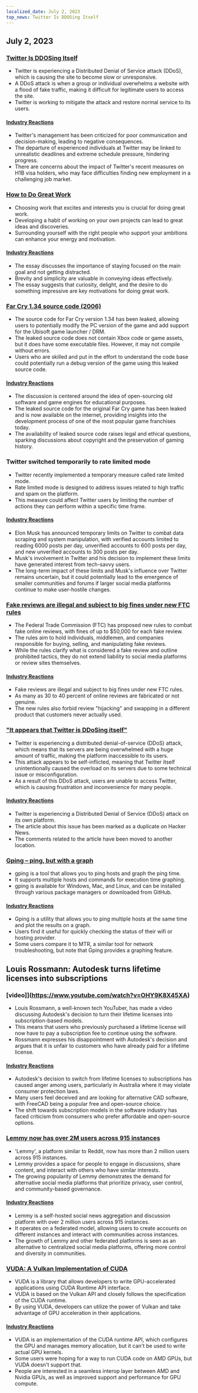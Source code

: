 ```yaml
---
localized_date: July 2, 2023
top_news: Twitter Is DDOSing Itself
---
```




<CallToAction />

<Steps>

## July 2, 2023

### [Twitter Is DDOSing Itself](https://sfba.social/@sysop408/110639435788921057)

- Twitter is experiencing a Distributed Denial of Service attack (DDoS), which is causing the site to become slow or unresponsive.
- A DDoS attack is when a group or individual overwhelms a website with a flood of fake traffic, making it difficult for legitimate users to access the site.
- Twitter is working to mitigate the attack and restore normal service to its users.

#### [Industry Reactions](http://news.ycombinator.com/item?id=36553236)

- Twitter's management has been criticized for poor communication and decision-making, leading to negative consequences.
- The departure of experienced individuals at Twitter may be linked to unrealistic deadlines and extreme schedule pressure, hindering progress.
- There are concerns about the impact of Twitter's recent measures on H1B visa holders, who may face difficulties finding new employment in a challenging job market.

### [How to Do Great Work](http://paulgraham.com/greatwork.html)

- Choosing work that excites and interests you is crucial for doing great work.
- Developing a habit of working on your own projects can lead to great ideas and discoveries.
- Surrounding yourself with the right people who support your ambitions can enhance your energy and motivation.

#### [Industry Reactions](http://news.ycombinator.com/item?id=36550615)

- The essay discusses the importance of staying focused on the main goal and not getting distracted.
- Brevity and simplicity are valuable in conveying ideas effectively.
- The essay suggests that curiosity, delight, and the desire to do something impressive are key motivations for doing great work.

### [Far Cry 1.34 source code (2006)](https://archive.org/details/far-cry-1.34-complete)

- The source code for Far Cry version 1.34 has been leaked, allowing users to potentially modify the PC version of the game and add support for the Ubisoft game launcher / DRM.
- The leaked source code does not contain Xbox code or game assets, but it does have some executable files. However, it may not compile without errors.
- Users who are skilled and put in the effort to understand the code base could potentially run a debug version of the game using this leaked source code.

#### [Industry Reactions](http://news.ycombinator.com/item?id=36547801)

- The discussion is centered around the idea of open-sourcing old software and game engines for educational purposes.
- The leaked source code for the original Far Cry game has been leaked and is now available on the internet, providing insights into the development process of one of the most popular game franchises today.
- The availability of leaked source code raises legal and ethical questions, sparking discussions about copyright and the preservation of gaming history.

### Twitter switched temporarily to rate limited mode

- Twitter recently implemented a temporary measure called rate limited mode.
- Rate limited mode is designed to address issues related to high traffic and spam on the platform.
- This measure could affect Twitter users by limiting the number of actions they can perform within a specific time frame.

#### [Industry Reactions](http://news.ycombinator.com/item?id=36552324)

- Elon Musk has announced temporary limits on Twitter to combat data scraping and system manipulation, with verified accounts limited to reading 6000 posts per day, unverified accounts to 600 posts per day, and new unverified accounts to 300 posts per day.
- Musk's involvement in Twitter and his decision to implement these limits have generated interest from tech-savvy users.
- The long-term impact of these limits and Musk's influence over Twitter remains uncertain, but it could potentially lead to the emergence of smaller communities and forums if larger social media platforms continue to make user-hostile changes.

### [Fake reviews are illegal and subject to big fines under new FTC rules](https://www.washingtonpost.com/technology/2023/06/30/fake-reviews-online-ftc/)

- The Federal Trade Commission (FTC) has proposed new rules to combat fake online reviews, with fines of up to $50,000 for each fake review.
- The rules aim to hold individuals, middlemen, and companies responsible for buying, selling, and manipulating fake reviews.
- While the rules clarify what is considered a fake review and outline prohibited tactics, they do not extend liability to social media platforms or review sites themselves.

#### [Industry Reactions](http://news.ycombinator.com/item?id=36556228)

- Fake reviews are illegal and subject to big fines under new FTC rules.
- As many as 30 to 40 percent of online reviews are fabricated or not genuine.
- The new rules also forbid review "hijacking" and swapping in a different product that customers never actually used.

### ["It appears that Twitter is DDoSing itself"](https://sfba.social/@sysop408/110639474671754723)

- Twitter is experiencing a distributed denial-of-service (DDoS) attack, which means that its servers are being overwhelmed with a huge amount of traffic, making the platform inaccessible to its users.
- This attack appears to be self-inflicted, meaning that Twitter itself unintentionally caused the overload on its servers due to some technical issue or misconfiguration.
- As a result of this DDoS attack, users are unable to access Twitter, which is causing frustration and inconvenience for many people.

#### [Industry Reactions](http://news.ycombinator.com/item?id=36553762)

- Twitter is experiencing a Distributed Denial of Service (DDoS) attack on its own platform.
- The article about this issue has been marked as a duplicate on Hacker News.
- The comments related to the article have been moved to another location.

### [Gping – ping, but with a graph](https://github.com/orf/gping)

- gping is a tool that allows you to ping hosts and graph the ping time.
- It supports multiple hosts and commands for execution time graphing.
- gping is available for Windows, Mac, and Linux, and can be installed through various package managers or downloaded from GitHub.

#### [Industry Reactions](http://news.ycombinator.com/item?id=36548676)

- Gping is a utility that allows you to ping multiple hosts at the same time and plot the results on a graph.
- Users find it useful for quickly checking the status of their wifi or hosting provider.
- Some users compare it to MTR, a similar tool for network troubleshooting, but note that Gping provides a graphing feature.

## Louis Rossmann: Autodesk turns lifetime licenses into subscriptions

### [video]](https://www.youtube.com/watch?v=OHY9K8X45XA)

- Louis Rossmann, a well-known tech YouTuber, has made a video discussing Autodesk's decision to turn their lifetime licenses into subscription-based models.
- This means that users who previously purchased a lifetime license will now have to pay a subscription fee to continue using the software.
- Rossmann expresses his disappointment with Autodesk's decision and argues that it is unfair to customers who have already paid for a lifetime license.

#### [Industry Reactions](http://news.ycombinator.com/item?id=36547864)

- Autodesk's decision to switch from lifetime licenses to subscriptions has caused anger among users, particularly in Australia where it may violate consumer protection laws.
- Many users feel deceived and are looking for alternative CAD software, with FreeCAD being a popular free and open-source choice.
- The shift towards subscription models in the software industry has faced criticism from consumers who prefer affordable and open-source options.

### [Lemmy now has over 2M users across 915 instances](https://lemmymap.feddit.de)

- 'Lemmy', a platform similar to Reddit, now has more than 2 million users across 915 instances.
- Lemmy provides a space for people to engage in discussions, share content, and interact with others who have similar interests.
- The growing popularity of Lemmy demonstrates the demand for alternative social media platforms that prioritize privacy, user control, and community-based governance.

#### [Industry Reactions](http://news.ycombinator.com/item?id=36546425)

- Lemmy is a self-hosted social news aggregation and discussion platform with over 2 million users across 915 instances.
- It operates on a federated model, allowing users to create accounts on different instances and interact with communities across instances.
- The growth of Lemmy and other federated platforms is seen as an alternative to centralized social media platforms, offering more control and diversity in communities.

### [VUDA: A Vulkan Implementation of CUDA](https://github.com/jgbit/vuda)

- VUDA is a library that allows developers to write GPU-accelerated applications using CUDA Runtime API interface.
- VUDA is based on the Vulkan API and closely follows the specification of the CUDA runtime.
- By using VUDA, developers can utilize the power of Vulkan and take advantage of GPU acceleration in their applications.

#### [Industry Reactions](http://news.ycombinator.com/item?id=36549637)

- VUDA is an implementation of the CUDA runtime API, which configures the GPU and manages memory allocation, but it can't be used to write actual GPU kernels.
- Some users were hoping for a way to run CUDA code on AMD GPUs, but VUDA doesn't support that.
- People are interested in a seamless interop layer between AMD and Nvidia GPUs, as well as improved support and performance for GPU compute.

</Steps>
